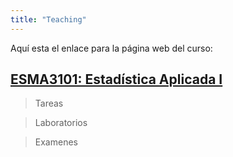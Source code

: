 ```yaml
---
title: "Teaching"
---
```


Aquí esta el enlace para la página web del curso:

## [ESMA3101: Estadística Aplicada I](https://didier-murillo.netlify.com/ESMA3101/)


> Tareas


> Laboratorios 


> Examenes


